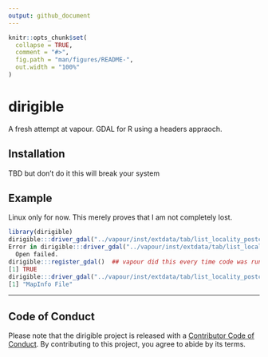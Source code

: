 ```yaml
---
output: github_document
---
```


<!-- README.md is generated from README.Rmd. Please edit that file -->

```r
knitr::opts_chunk$set(
  collapse = TRUE,
  comment = "#>",
  fig.path = "man/figures/README-",
  out.width = "100%"
)
```

# dirigible

<!-- badges: start -->
<!-- badges: end -->

A fresh attempt at vapour. GDAL for R using a headers appraoch. 

## Installation

TBD but don't do it this will break your system 

## Example

Linux only for now.  This merely proves that I am not completely lost. 


```r
library(dirigible)
dirigible:::driver_gdal("../vapour/inst/extdata/tab/list_locality_postcode_meander_valley.tab")
Error in dirigible:::driver_gdal("../vapour/inst/extdata/tab/list_locality_postcode_meander_valley.tab") : 
  Open failed.
dirigible:::register_gdal()  ## vapour did this every time code was run (should be in .onLoad() along with file-path DATA envvars)
[1] TRUE
dirigible:::driver_gdal("../vapour/inst/extdata/tab/list_locality_postcode_meander_valley.tab")
[1] "MapInfo File"
```

---

## Code of Conduct
  
Please note that the dirigible project is released with a [Contributor Code of Conduct](https://contributor-covenant.org/version/2/0/CODE_OF_CONDUCT.html). By contributing to this project, you agree to abide by its terms.
